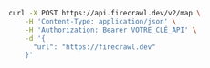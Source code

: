 ```bash cURL
curl -X POST https://api.firecrawl.dev/v2/map \
    -H 'Content-Type: application/json' \
    -H 'Authorization: Bearer VOTRE_CLÉ_API' \
    -d '{
      "url": "https://firecrawl.dev"
    }'
```
